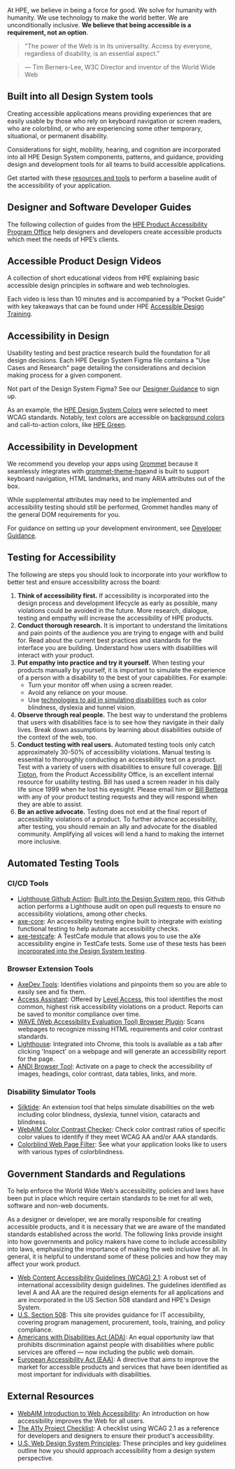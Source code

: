 
At HPE, we believe in being a force for good. We solve for humanity with humanity.
We use technology to make the world better. We are unconditionally inclusive.
**We believe that being accessible is a requirement, not an option**.

<blockquote>
  "The power of the Web is in its universality. Access by everyone, regardless
  of disability, is an essential aspect."
</blockquote>

<blockquote fill size="large">
  &mdash; Tim Berners-Lee, W3C Director and inventor of the World Wide Web
</blockquote>

## Built into all Design System tools

Creating accessible applications means providing experiences that are easily
usable by those who rely on keyboard navigation or screen readers, who are
colorblind, or who are experiencing some other temporary, situational, or
permanent disability.

Considerations for sight, mobility, hearing, and cognition are incorporated
into all HPE Design System components, patterns, and guidance, providing
design and development tools for all teams to build accessible applications.

Get started with these [resources and tools](#automated-testing-tools) to perform a
baseline audit of the accessibility of your application.

## Designer and Software Developer Guides

The following collection of guides from the [HPE Product Accessibility Program Office](https://hpe.sharepoint.com/sites/F5/CTO/Office/Accessibility/Pages/index.aspx) help designers and developers create accessible products which meet the needs of HPE’s clients.

<GuideSection />

## Accessible Product Design Videos

A collection of short educational videos from HPE explaining basic accessible design principles in software and web technologies.

Each video is less than 10 minutes and is accompanied by a “Pocket Guide” with key takeaways that can be found under HPE [Accessible Design Training](https://hpe.sharepoint.com/sites/f5/cto/office/Accessibility/Pages/accessible-design-training.aspx).

<VideoSection />

## Accessibility in Design

Usability testing and best practice research build the foundation for all
design decisions. Each HPE Design System Figma file contains a "Use Cases
and Research" page detailing the considerations and decision making process
for a given component.

Not part of the Design System Figma? See our
[Designer Guidance](/foundation/designer-guidance#setting-up-your-figma-account) to sign up.

As an example, the [HPE Design System Colors](/foundation/color) were selected to meet WCAG
standards. Notably, text colors are accessible on [background colors](/foundation/color#background-colors) and call-to-action
colors, like [HPE Green](/foundation/color#green-color-accessibility).

## Accessibility in Development

We recommend you develop your apps using [Grommet](https://v2.grommet.io/)
because it seamlessly integrates with [grommet-theme-hpe](https://github.com/grommet/grommet-theme-hpe)and is built to support keyboard navigation, HTML landmarks, and many ARIA attributes out of the box.

While supplemental attributes may need to be implemented and accessibility testing should still be performed, Grommet handles many of the general DOM requirements for you.

For guidance on setting up your development environment, see [Developer Guidance](/foundation/developer-guidance).

## Testing for Accessibility

The following are steps you should look to incorporate into your workflow to better test and ensure accessibility across the board:

1. **Think of accessibility first.** If accessibility is incorporated into the design process and development lifecycle as early as possible, many violations could be avoided in the future. More research, dialogue, testing and empathy will increase the accessibility of HPE products.
2. **Conduct thorough research.** It is important to understand the limitations and pain points of the audience you are trying to engage with and build for. Read about the current best practices and standards for the interface you are building. Understand how users with disabilities will interact with your product.
3. **Put empathy into practice and try it yourself.** When testing your products manually by yourself, it is important to simulate the experience of a person with a disability to the best of your capabilities. For example:
    - Turn your monitor off when using a screen reader. 
    - Avoid any reliance on your mouse. 
    - Use [technologies to aid in simulating disabilities](#disability-simulator-tools) such as color blindness, dyslexia and tunnel vision. 
4. **Observe through real people.** The best way to understand the problems that users with disabilities face is to see how they navigate in their daily lives. Break down assumptions by learning about disabilities outside of the context of the web, too.
5. **Conduct testing with real users.** Automated testing tools only catch approximately 30-50% of accessibility violations. Manual testing is essential to thoroughly conducting an accessibility test on a product. Test with a variety of users with disabilities to ensure full coverage. [Bill Tipton](https://hpe.sharepoint.com/sites/f5/cto/office/Accessibility/Pages/bill-tipton-biography.aspx), from the Product Accessibility Office, is an excellent internal resource for usability testing. Bill has used a screen reader in his daily life since 1999 when he lost his eyesight. Please email him or [Bill Bettega](https://hpe.sharepoint.com/sites/F5/CTO/Office/Accessibility/Pages/bill-bettega-biography.aspx) with any of your product testing requests and they will respond when they are able to assist.
6. **Be an active advocate.** Testing does not end at the final report of accessibility violations of a product. To further advance accessibility, after testing, you should remain an ally and advocate for the disabled community. Amplifying all voices will lend a hand to making the internet more inclusive.

## Automated Testing Tools

### CI/CD Tools
- [Lighthouse Github Action](https://github.com/jakejarvis/lighthouse-action): [Built into the Design System repo](https://github.com/grommet/hpe-design-system/blob/master/.github/workflows/main.yml), this Github action performs a Lighthouse audit on open pull requests to ensure no accessibility violations, among other checks.
- [axe-core](https://github.com/dequelabs/axe-core-npm/tree/develop/packages/react): An accessibility testing engine built to integrate with existing functional testing to help automate accessibility checks.
- [axe-testcafe](https://www.npmjs.com/package/axe-testcafe): A TestCafe module that allows you to use the aXe accessibility engine in TestCafe tests. Some use of these tests has been [incorporated into the Design System testing](https://github.com/grommet/hpe-design-system/blob/master/aries-site/src/tests/accessibility/axe.js).

### Browser Extension Tools
- [AxeDev Tools](https://chrome.google.com/webstore/detail/axe-devtools-web-accessib/lhdoppojpmngadmnindnejefpokejbdd?hl=en-US): Identifies violations and pinpoints them so you are able to easily see and fix them.
- [Access Assistant](https://chrome.google.com/webstore/detail/access-assistant/ojiighldhdmahfdnhfdebnpmlbiemdfm/related): Offered by [Level Access](https://www.levelaccess.com/), this tool identifies the most common, highest risk accessibility violations on a product. Reports can be saved to monitor compliance over time.
- [WAVE (Web Accessibility Evaluation Tool) Browser Plugin](https://wave.webaim.org/extension/): Scans webpages to recognize missing HTML requirements and color contrast standards.
- [Lighthouse](https://developers.google.com/web/tools/lighthouse): Integrated into Chrome, this tools is available as a tab after clicking 'Inspect' on a webpage and will generate an accessibility report for the page.
- [ANDI Browser Tool](https://www.ssa.gov/accessibility/andi/help/install.html): Activate on a page to check the accessibility of images, headings, color contrast, data tables, links, and more.

### Disability Simulator Tools
- [Silktide](https://silktide.com/resources/toolbar/): An extension tool that helps simulate disabilities on the web including color blindness, dyslexia, tunnel vision, cataracts and blindness.
- [WebAIM Color Contrast Checker](https://webaim.org/resources/contrastchecker/): Check color contrast ratios of specific color values to identify if they meet WCAG AA and/or AAA standards.
- [Colorblind Web Page Filter](https://www.toptal.com/designers/colorfilter/): See what your application looks like to users with various types of colorblindness.

## Government Standards and Regulations

To help enforce the World Wide Web's accessibility, policies and laws have been put in place which require certain standards to be met for all web, software and non-web documents.

As a designer or developer, we are morally responsible for creating accessible products, and it is necessary that we are aware of the mandated standards established across the world. The following links provide insight into how governments and policy makers have come to include accessibility into laws, emphasizing the importance of making the web inclusive for all. In general, it is helpful to understand some of these policies and how they may affect your work product.

- [Web Content Accessibility Guidelines (WCAG) 2.1](https://www.w3.org/TR/WCAG21/): A robust set of international accessibility design guidelines. The guidelines identified as level A and AA are the required design elements for all applications and are incorporated in the US Section 508 standard and HPE's Design System.
- [U.S. Section 508](https://www.section508.gov/): This site provides guidance for IT accessibility, covering program management, procurement, tools, training, and policy compliance.
- [Americans with Disabilities Act (ADA)](https://www.ada.gov/ada_intro.htm): An equal opportunity law that prohibits discrimination against people with disabilities where public services are offered — now including the public web domain.
- [European Accessibility Act (EAA)](https://ec.europa.eu/social/main.jsp?catId=1202): A directive that aims to improve the market for accessible products and services that have been identified as most important for individuals with disabilities.

## External Resources

- [WebAIM Introduction to Web Accessibility](https://webaim.org/intro/): An introduction on how accessibility improves the Web for all users.
- [The A11y Project Checklist](https://www.a11yproject.com/checklist/): A checklist using WCAG 2.1 as a reference for developers and designers to ensure their product's accessibility.
- [U.S. Web Design System Principles](https://designsystem.digital.gov/design-principles/#embrace-accessibility): These principles and key guidelines outline how you should approach accessibility from a design system perspective.
